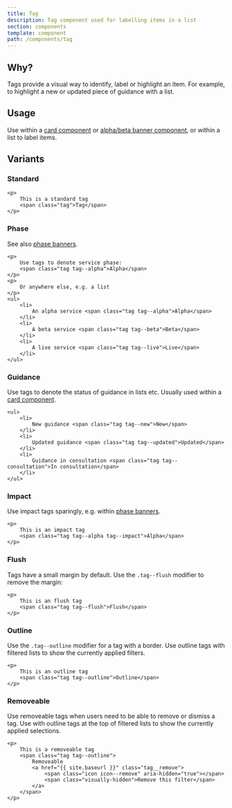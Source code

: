```yaml
---
title: Tag
description: Tag component used for labelling items in a list
section: components
template: component
path: /components/tag
---
```


## Why?

Tags provide a visual way to identify, label or highlight an item. For example, to highlight a new or updated piece of guidance with a list.

## Usage

Use within a <a href="{{ site.baseurl }}{% link components/card.md %}">card component</a> or <a href="{{ site.baseurl }}{% link components/alpha-beta-live.md %}">alpha/beta banner component</a>, or within a list to label items.

## Variants

### Standard

```
<p>
    This is a standard tag
    <span class="tag">Tag</span>
</p>
```

### Phase

See also <a href="{{ site.baseurl }}{% link components/alpha-beta-live.md %}">phase banners</a>.

```
<p>
    Use tags to denote service phase:
    <span class="tag tag--alpha">Alpha</span>
</p>
<p>
    Or anywhere else, e.g. a list
</p>
<ul>
    <li>
        An alpha service <span class="tag tag--alpha">Alpha</span>
    </li>
    <li>
        A beta service <span class="tag tag--beta">Beta</span>
    </li>
    <li>
        A live service <span class="tag tag--live">Live</span>
    </li>
</ul>
```

### Guidance

Use tags to denote the status of guidance in lists etc. Usually used within a <a href="{{ site.baseurl }}{% link components/card.md %}">card component</a>.

```
<ul>
    <li>
        New guidance <span class="tag tag--new">New</span>
    </li>
    <li>
        Updated guidance <span class="tag tag--updated">Updated</span>
    </li>
    <li>
        Guidance in consultation <span class="tag tag--consultation">In consultation</span>
    </li>
</ul>
```

### Impact

Use impact tags sparingly, e.g. within <a href="{{ site.baseurl }}{% link components/alpha-beta-live.md %}">phase banners</a>.

```
<p>
    This is an impact tag
    <span class="tag tag--alpha tag--impact">Alpha</span>
</p>
```

### Flush

Tags have a small margin by default. Use the `.tag--flush` modifier to remove the margin:

```
<p>
    This is an flush tag
    <span class="tag tag--flush">Flush</span>
</p>
```

### Outline

Use the `.tag--outline` modifier for a tag with a border. Use outline tags with filtered lists to show the currently applied filters.

```
<p>
    This is an outline tag
    <span class="tag tag--outline">Outline</span>
</p>
```

### Removeable

Use removeable tags when users need to be able to remove or dismiss a tag. Use with outline tags at the top of filtered lists to show the currently applied selections.

```
<p>
    This is a removeable tag
    <span class="tag tag--outline">
        Removeable
        <a href="{{ site.baseurl }}" class="tag__remove">
            <span class="icon icon--remove" aria-hidden="true"></span>
            <span class="visually-hidden">Remove this filter</span>
        </a>
    </span>
</p>
```
